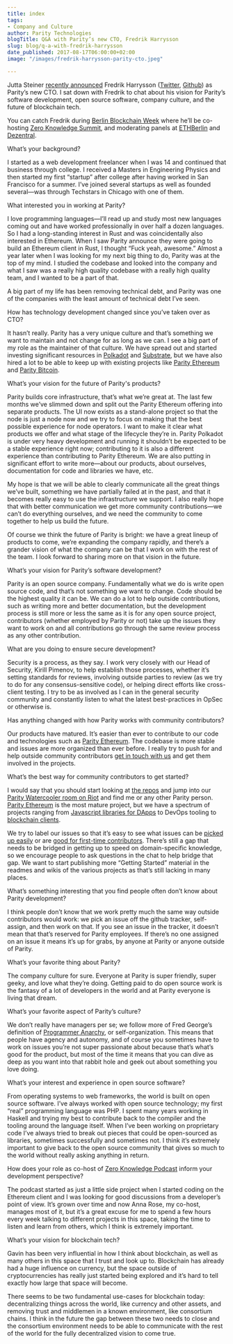 ```yaml
---
title: index
tags:
- Company and Culture
author: Parity Technologies
blogTitle: Q&A with Parity’s new CTO, Fredrik Harrysson
slug: blog/q-a-with-fredrik-harrysson
date_published: 2017-08-17T06:00:00+02:00
image: "/images/fredrik-harrysson-parity-cto.jpeg"

---
```

Jutta Steiner [recently announced](https://medium.com/paritytech/keeping-pace-with-development-fredrik-harrysson-becomes-cto-861689bf98cc) Fredrik Harrysson ([Twitter](https://twitter.com/fredhrson), [Github](https://github.com/folsen)) as Parity’s new CTO. I sat down with Fredrik to chat about his vision for Parity’s software development, open source software, company culture, and the future of blockchain tech.

You can catch Fredrik during [Berlin Blockchain Week](https://blockchainweek.berlin/) where he’ll be co-hosting [Zero Knowledge Summit](http://www.zeroknowledge.fm/summit), and moderating panels at [ETHBerlin](https://ethberlin.com/) and [Dezentral](https://www.dezentral.io/).

What’s your background?

I started as a web development freelancer when I was 14 and continued that business through college. I received a Masters in Engineering Physics and then started my first “startup” after college after having worked in San Francisco for a summer. I’ve joined several startups as well as founded several—was through Techstars in Chicago with one of them.

What interested you in working at Parity?

I love programming languages—I’ll read up and study most new languages coming out and have worked professionally in over half a dozen languages. So I had a long-standing interest in Rust and was coincidentally also interested in Ethereum. When I saw Parity announce they were going to build an Ethereum client in Rust, I thought “Fuck yeah, awesome.” Almost a year later when I was looking for my next big thing to do, Parity was at the top of my mind. I studied the codebase and looked into the company and what I saw was a really high quality codebase with a really high quality team, and I wanted to be a part of that.

A big part of my life has been removing technical debt, and Parity was one of the companies with the least amount of technical debt I’ve seen.

How has technology development changed since you’ve taken over as CTO?

It hasn’t really. Parity has a very unique culture and that’s something we want to maintain and not change for as long as we can. I see a big part of my role as the maintainer of that culture. We have spread out and started investing significant resources in [Polkadot](https://polkadot.network/) and [Substrate](https://medium.com/paritytech/what-is-substrate-29af4231d7e0), but we have also hired a lot to be able to keep up with existing projects like [Parity Ethereum](https://parity.io/) and [Parity Bitcoin](https://github.com/paritytech/parity-bitcoin).

What’s your vision for the future of Parity's products?

Parity builds core infrastructure, that’s what we’re great at. The last few months we’ve slimmed down and split out the Parity Ethereum offering into separate products. The UI now exists as a stand-alone project so that the node is just a node now and we try to focus on making that the best possible experience for node operators. I want to make it clear what products we offer and what stage of the lifecycle they’re in. Parity Polkadot is under very heavy development and running it shouldn’t be expected to be a stable experience right now; contributing to it is also a different experience than contributing to Parity Ethereum. We are also putting in significant effort to write more—about our products, about ourselves, documentation for code and libraries we have, etc.

My hope is that we will be able to clearly communicate all the great things we’ve built, something we have partially failed at in the past, and that it becomes really easy to use the infrastructure we support. I also really hope that with better communication we get more community contributions—we can’t do everything ourselves, and we need the community to come together to help us build the future.

Of course we think the future of Parity is bright: we have a great lineup of products to come, we’re expanding the company rapidly, and there’s a grander vision of what the company can be that I work on with the rest of the team. I look forward to sharing more on that vision in the future.

What’s your vision for Parity’s software development?

Parity is an open source company. Fundamentally what we do is write open source code, and that’s not something we want to change. Code should be the highest quality it can be. We can do a lot to help outside contributions, such as writing more and better documentation, but the development process is still more or less the same as it is for any open source project, contributors (whether employed by Parity or not) take up the issues they want to work on and all contributions go through the same review process as any other contribution.

What are you doing to ensure secure development?

Security is a process, as they say. I work very closely with our Head of Security, Kirill Pimenov, to help establish those processes, whether it’s setting standards for reviews, involving outside parties to review (as we try to do for any consensus-sensitive code), or helping direct efforts like cross-client testing. I try to be as involved as I can in the general security community and constantly listen to what the latest best-practices in OpSec or otherwise is.

Has anything changed with how Parity works with community contributors?

Our products have matured. It’s easier than ever to contribute to our code and technologies such as [Parity Ethereum](https://github.com/paritytech/parity-ethereum). The codebase is more stable and issues are more organized than ever before. I really try to push for and help outside community contributors [get in touch with us](https://riot.im/app/#/room/#watercooler:matrix.parity.io) and get them involved in the projects.

What’s the best way for community contributors to get started?

I would say that you should start looking at [the repos](https://github.com/paritytech) and jump into our [Parity Watercooler room on Riot](https://riot.im/app/#/room/#watercooler:matrix.parity.io) and find me or any other Parity person. [Parity Ethereum](https://github.com/paritytech/parity-ethereum) is the most mature project, but we have a spectrum of projects ranging from [Javascript libraries for DApps](https://github.com/paritytech/js-libs) to DevOps tooling to [blockchain clients](https://github.com/topics/client?q=org%3Aparitytech).

We try to label our issues so that it’s easy to see what issues can be [picked up easily](https://github.com/paritytech/parity-ethereum/issues?q=is%3Aissue+is%3Aopen+label%3AQ2-easy) or are [good for first-time contributors](https://github.com/polkadot-js/apps/issues?q=is%3Aissue+is%3Aopen+label%3A%22good+first+issue%22). There’s still a gap that needs to be bridged in getting up to speed on domain-specific knowledge, so we encourage people to ask questions in the chat to help bridge that gap. We want to start publishing more “Getting Started” material in the readmes and wikis of the various projects as that’s still lacking in many places.

What’s something interesting that you find people often don’t know about Parity development?

I think people don’t know that we work pretty much the same way outside contributors would work: we pick an issue off the github tracker, self-assign, and then work on that. If you see an issue in the tracker, it doesn’t mean that that’s reserved for Parity employees. If there’s no one assigned on an issue it means it’s up for grabs, by anyone at Parity or anyone outside of Parity.

What’s your favorite thing about Parity?

The company culture for sure. Everyone at Parity is super friendly, super geeky, and love what they’re doing. Getting paid to do open source work is the fantasy of a lot of developers in the world and at Parity everyone is living that dream.

What’s your favorite aspect of Parity’s culture?

We don’t really have managers per se; we follow more of Fred George’s definition of [Programmer Anarchy](https://www.youtube.com/watch?v=tIxHmsWCd7g), or self-organization. This means that people have agency and autonomy, and of course you sometimes have to work on issues you’re not super passionate about because that’s what’s good for the product, but most of the time it means that you can dive as deep as you want into that rabbit hole and geek out about something you love doing.

What’s your interest and experience in open source software?

From operating systems to web frameworks, the world is built on open source software. I’ve always worked with open source technology; my first “real” programming language was PHP. I spent many years working in Haskell and trying my best to contribute back to the compiler and the tooling around the language itself. When I’ve been working on proprietary code I’ve always tried to break out pieces that could be open-sourced as libraries, sometimes successfully and sometimes not. I think it’s extremely important to give back to the open source community that gives so much to the world without really asking anything in return.

How does your role as co-host of [Zero Knowledge Podcast](http://www.zeroknowledge.fm/) inform your development perspective?

The podcast started as just a little side project when I started coding on the Ethereum client and I was looking for good discussions from a developer’s point of view. It’s grown over time and now Anna Rose, my co-host, manages most of it, but it’s a great excuse for me to spend a few hours every week talking to different projects in this space, taking the time to listen and learn from others, which I think is extremely important.

What’s your vision for blockchain tech?

Gavin has been very influential in how I think about blockchain, as well as many others in this space that I trust and look up to. Blockchain has already had a huge influence on currency, but the space outside of cryptocurrencies has really just started being explored and it’s hard to tell exactly how large that space will become.

There seems to be two fundamental use-cases for blockchain today: decentralizing things across the world, like currency and other assets, and removing trust and middlemen in a known environment, like consortium chains. I think in the future the gap between these two needs to close and the consortium environment needs to be able to communicate with the rest of the world for the fully decentralized vision to come true.